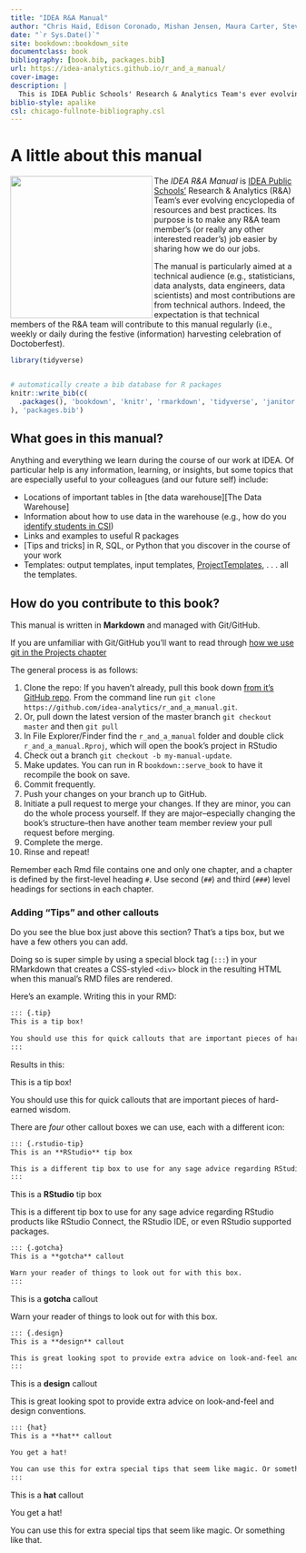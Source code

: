 ```yaml
--- 
title: "IDEA R&A Manual"
author: "Chris Haid, Edison Coronado, Mishan Jensen, Maura Carter, Steven Macapagal, Aline Orr, Ilissa Madrigal, Marlena Coco"
date: "`r Sys.Date()`"
site: bookdown::bookdown_site
documentclass: book
bibliography: [book.bib, packages.bib]
url: https://idea-analytics.github.io/r_and_a_manual/
cover-image: 
description: |
  This is IDEA Public Schools' Research & Analytics Team's ever evolving encyclopedia of resources and best practices.
biblio-style: apalike
csl: chicago-fullnote-bibliography.csl
---
```




# A little about this manual {#about}

<img src="img/idea_r_and_a_logo_blue.png" height="250"  align="left" alt="" class="cover" /> The *IDEA R&A Manual*  is [IDEA Public Schools'](www.ideapublicschools.org) Research & Analytics (R&A) Team's ever evolving encyclopedia of resources and best practices.  Its purpose is to make any R&A team member's (or really any other interested reader's) job easier by sharing how we do our jobs.   

The manual is particularly aimed at a technical audience (e.g., statisticians, data analysts, data engineers, data scientists) and most contributions are from technical authors. Indeed, the expectation is that technical members of the R&A team will contribute to this manual regularly (i.e., weekly or daily during the festive (information) harvesting celebration of Doctoberfest).


```r
library(tidyverse)


# automatically create a bib database for R packages
knitr::write_bib(c(
  .packages(), 'bookdown', 'knitr', 'rmarkdown', 'tidyverse', 'janitor'
), 'packages.bib')
```


## What goes in this manual?

Anything and everything we learn during the course of our work at IDEA. Of particular help is any information, learning, or insights, but some topics that are especially useful to your colleagues (and our future self) include:

* Locations of important tables in [the data warehouse][The Data Warehouse]
* Information about how to use data in the warehouse (e.g., how do you [identify students in CSI](#csi))
* Links and examples to useful R packages
* [Tips and tricks] in R, SQL, or Python that you discover in the course of your work 
* Templates:  output templates, input templates, [ProjectTemplates](#section-ProjectTemplate), . . . all the templates. 

## How do you contribute to this book?

This manual is written in **Markdown** and managed with Git/GitHub. 

::: {.tip}
If you are unfamiliar with Git/GitHub you'll want to read through [how we use git in the Projects chapter](#section-github)
:::

The general process is as follows:

1. Clone the repo:  If you haven't already, pull this book down [from it's GitHub repo](https://github.com/idea-analytics/r_and_a_manual).  From the command line run `git clone https://github.com/idea-analytics/r_and_a_manual.git`.
1.  Or, pull down the latest version of the master branch `git checkout master` and then `git pull`
1.  In File Explorer/Finder find the `r_and_a_manual` folder and double click `r_and_a_manual.Rproj`, which will open the book's project in RStudio
1. Check out a branch `git checkout -b my-manual-update`.
1.  Make updates.  You can run in R `bookdown::serve_book` to have it recompile the book on save. 
1. Commit frequently.
1. Push your changes on your branch up to GitHub.
1.  Initiate a pull request to merge your changes.  If they are minor, you can do the whole process yourself. If they are major--especially changing the book's structure--then have another team member review your pull request before merging. 
1. Complete the merge. 
1. Rinse and repeat!

::: {.tip}
Remember each Rmd file contains one and only one chapter, and a chapter is defined by the first-level heading `#`.  Use second (`##`) and third (`###`) level headings for sections in each chapter. 
:::

### Adding "Tips" and other callouts

Do you see the blue box just above this section?  That's a tips box, but we have a few others you can add.  

Doing so is super simple by using a special block tag (`:::`) in your RMarkdown that creates a CSS-styled `<div>` block in the resulting HTML when this manual's RMD files are rendered.

Here's an example.  Writing this in your RMD:

```markdown
::: {.tip}
This is a tip box!
  
You should use this for quick callouts that are important pieces of hard-earned wisdom
:::
```
Results in this:

::: {.tip}
This is a tip box!

You should use this for quick callouts that are important pieces of hard-earned wisdom.
:::

There are *four* other callout boxes we can use, each with a different icon:


```markdown
::: {.rstudio-tip}
This is an **RStudio** tip box

This is a different tip box to use for any sage advice regarding RStudio products like RStudio Connect, the RStudio IDE, or even RStudio supported packages.
:::
```


::: {.rstudio-tip}
This is a **RStudio** tip box

This is a different tip box to use for any sage advice regarding RStudio products like RStudio Connect, the RStudio IDE, or even RStudio supported packages.
:::



```markdown
::: {.gotcha}
This is a **gotcha** callout

Warn your reader of things to look out for with this box.
:::
```


::: {.gotcha}
This is a **gotcha** callout

Warn your reader of things to look out for with this box.
:::


```markdown
::: {.design}
This is a **design** callout

This is great looking spot to provide extra advice on look-and-feel and design conventions.
:::
```


::: {.design}
This is a **design** callout

This is great looking spot to provide extra advice on look-and-feel and design conventions.
:::


```markdown
::: {hat}
This is a **hat** callout

You get a hat!  

You can use this for extra special tips that seem like magic. Or something like that.
:::
```


::: {.hat}
This is a **hat** callout

You get a hat!  

You can use this for extra special tips that seem like magic. Or something like that.
:::

